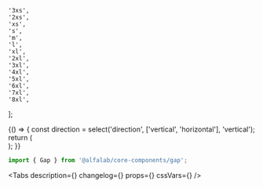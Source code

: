 

    '3xs',
    '2xs',
    'xs',
    's',
    'm',
    'l',
    'xl',
    '2xl',
    '3xl',
    '4xl',
    '5xl',
    '6xl',
    '7xl',
    '8xl',
];

<Meta title='Components/Gap' component={Gap} />

<Story name='Gap'>
    {() => {
        const direction = select('direction', ['vertical', 'horizontal'], 'vertical');
        return (
            <div
                style={{
                    display: 'flex',
                    flexDirection: direction === 'vertical' ? 'column' : 'row',
                }}
            >
                <CardImage cardId='EG' />
                <Gap direction={direction} size={select('size', SIZES, 's')} />
                <CardImage cardId='EG' />
            </div>
        );
    }}
</Story>

<ComponentHeader name='Gap' version={version} package='@alfalab/core-components/gap' />

```jsx
import { Gap } from '@alfalab/core-components/gap';
```

<Tabs
    description={<Description />}
    changelog={<Changelog />}
    props={<ArgsTable of={GapTS} />}
    cssVars={<CssVars css={styles} />}
/>
